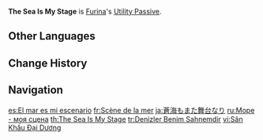{{Talent Infobox
|image         = Talent The Sea Is My Stage.png
|character     = Furina
|type          = Utility Passive
|info          = [[Xenochromatic Fontemer Aberrant]] ability [[CD]] decreased by 30%.
|utility1      = Cooldown Reduction
}}
{{Description|"With the world's doors open wide before her, the notion of a stage is not so narrowly defined."|2=[[Dainsleif]] in [https://youtu.be/bu2lCHmVV0w Collected Miscellany - "Furina: Reflection in the Mirror"]}}
'''The Sea Is My Stage''' is [[Furina]]'s [[Utility Passive]].
<!--
==Gameplay Notes==
-->
==Other Languages==
{{Other Languages
|en      = The Sea Is My Stage
|zhs     = 瀚海亦舞台
|zhs_rm  = Hànhǎi Yì Wǔtái
|zht     = 瀚海亦舞臺
|zht_rm  = Hànhǎi Yì Wǔtái
|zh_tl   = Sea Is Like A Stage
|ja      = 蒼海もまた舞台なり
|ja_rm   = Soukai mo Mata Butai Nari
|ja_tl   = The Sea Becomes My Stage
|ko      = 바다가 곧 무대
|ko_rm   = 
|ko_tl   = 
|es      = El mar es mi escenario
|es_tl   = The Sea Is My Stage
|fr      = Scène de la mer
|fr_tl   = Stage of the Sea
|ru      = Море - моя сцена
|ru_tl   = The Sea Is My Stage
|th      = The Sea Is My Stage
|vi      = Sân Khấu Đại Dương
|vi_tl   = Ocean Stage
|de      = Der Ozean ist meine Bühne
|de_tl   = The Ocean is My Stage
|id      = The Sea Is My Stage
|pt      = O Mar é o meu Palco
|pt_tl   = 
|tr      = Denizler Benim Sahnemdir
|tr_tl   = The Seas Are My Stage
|it      = Il mare è il mio palcoscenico
|it_tl   = 
}}

==Change History==
{{Change History|4.2}}

==Navigation==
{{Talent Navbox|Furina}}

[[es:El mar es mi escenario]]
[[fr:Scène de la mer]]
[[ja:蒼海もまた舞台なり]]
[[ru:Море - моя сцена]]
[[th:The Sea Is My Stage]]
[[tr:Denizler Benim Sahnemdir]]
[[vi:Sân Khấu Đại Dương]]